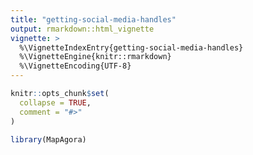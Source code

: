 ```yaml
---
title: "getting-social-media-handles"
output: rmarkdown::html_vignette
vignette: >
  %\VignetteIndexEntry{getting-social-media-handles}
  %\VignetteEngine{knitr::rmarkdown}
  %\VignetteEncoding{UTF-8}
---
```


```r
knitr::opts_chunk$set(
  collapse = TRUE,
  comment = "#>"
)
```

```r
library(MapAgora)
```
